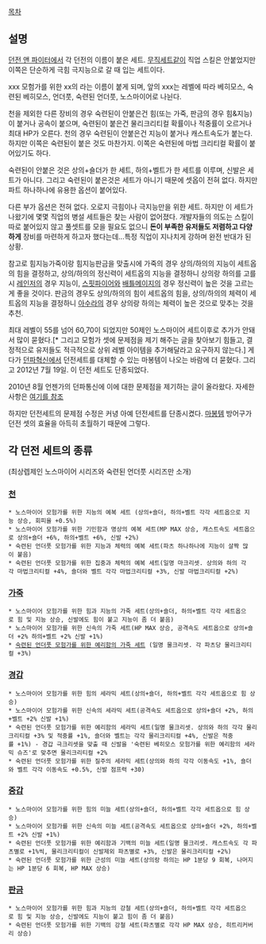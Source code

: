 [[목차]]

== 설명 ==
[[던전 앤 파이터]]에서 각 던전의 이름이 붙은 세트. [[무직세트]]같이 직업 스킬은 안붙었지만 이쪽은 단순하게 극힘 극지능으로 갈 때 입는 세트이다.

xxx 모험가를 위한 xx의 라는 이름이 붙게 되며, 앞의 xxx는 레벨에 따라 베히모스, 숙련된 베히모스, 언더풋, 숙련된 언더풋, 노스마이어로 나뉜다.

천을 제외한 다른 장비의 경우 숙련된이 안붙은건 힘(또는 가죽, 판금의 경우 힘&지능)이 붙거나 공속이 붙으며, 숙련된이 붙은건 물리크리티컬 확률이나 적중률이 오르거나 최대 HP가 오른다.
천의 경우 숙련된이 안붙은건 지능이 붙거나 캐스트속도가 붙는다. 하지만 이쪽은 숙련된이 붙은 것도 마찬가지. 이쪽은 숙련된에 마법 크리티컬 확률이 붙어있기도 하다.

숙련된이 안붙은 것은 상의+숄더가 한 세트, 하의+벨트가 한 세트를 이루며, 신발은 세트가 아니다. 그리고 숙련된이 붙은것은 세트가 아니기 때문에 셋옵이 전혀 없다. 하지만 파트 하나하나에 유용한 옵션이 붙어있다.

다른 부가 옵션은 전혀 없다. 오로지 극힘이나 극지능만을 위한 세트. 하지만 이 세트가 나왔기에 몇몇 직업의 병설 세트들은 찾는 사람이 없어졌다. 개발자들의 의도는 스킬이 따로 붙어있지 않고 풀셋트를 모을 필요도 없으니 '''돈이 부족한 유저들도 저렴하고 다양하게''' 장비를 마련하게 하고자 했다는데...특정 직업이 지나치게 강하며 완전 반대가 된 상황. 

참고로 힘지능가죽이랑 힘지능판금을 맞출시에 가죽의 경우 상의/하의의 지능이 세트옵의 힘을 결정하고, 상의/하의의 정신력이 세트옵의 지능을 결정하니 상의랑 하의를 고를 시 [[레인저]]의 경우 지능이, [[스핏파이어]]와 [[배틀메이지]]의 경우 정신력이 높은 것을 고르는게 좋을 것이다. 판금의 경우도 상의/하의의 힘이 세트옵의 힘을, 상의/하의의 체력이 세트옵의 지능을 결정하니 [[아수라]]의 경우 상의랑 하의는 체력이 높은 것으로 맞추는 것을 추천.

최대 레벨이 55를 넘어 60,70이 되었지만 50제인 노스마이어 세트이후로 추가가 안돼서 많이 묻혔다.[* 그리고 모험가 셋에 문제점을 제기 해주는 글을 찾아보기 힘들고, 결정적으로 유저들도 적극적으로 상위 레벨 아이템을 추가해달라고 요구하지 않는다.]
게다가 [[던파혁신]]에서 던전세트를 대체할 수 있는 마봉템이 나오는 바람에 더 묻혔다. 그리고 2012년 7월 19일. 이 던전 세트도 단종되었다.

2010년 8월 언젠가의 던파통신에 이에 대한 문제점을 제기하는 글이 올라왔다. 자세한 사항은 [http://blog.naver.com/kimjikok/50094589675 여기를 참조]

하지만 던전세트의 문제점 수정은 커녕 아예 던전세트를 단종시켰다. [[마봉템]] 방어구가 던전 셋의 효율을 아득히 초월하기 때문에 그렇다.
== 각 던전 세트의 종류 ==
(최상렙제인 노스마이어 시리즈와 숙련된 언더풋 시리즈만 소개)
=== [[천]] ===
 * 노스마이어 모험가를 위한 지능의 예복 세트 (상의+숄더, 하의+벨트 각각 세트옵으로 지능 상승, 회피율 +0.5%)
 * 노스마이어 모험가를 위한 기민함과 명상의 예복 세트(MP MAX 상승, 캐스트속도 세트옵으로 상의+숄더 +6%, 하의+벨트 +6%, 신발 +2%)
 * 숙련된 언더풋 모험가를 위한 지능과 체력의 예복 세트(파츠 하나하나에 지능이 살짝 많이 붙음)
 * 숙련된 언더풋 모험가를 위한 집중과 체력의 예복 세트(일명 마크리셋. 상의와 하의 각각 마법크리티컬 +4%, 숄더와 벨트 각각 마법크리티컬 +3%, 신발 마법크리티컬 +2%)
=== [[가죽]] ===
 * 노스마이어 모험가를 위한 힘과 지능의 가죽 세트(상의+숄더, 하의+벨트 각각 세트옵으로 힘 및 지능 상승, 신발에도 힘이 붙고 지능이 좀 더 붙음)
 * 노스마이어 모험가를 위한 신속의 가죽 세트(HP MAX 상승, 공격속도 세트옵으로 상의+숄더 +2% 하의+벨트 +2% 신발 +1%)
 * [[숙련된 언더풋 모험가를 위한 예리함의 가죽 세트]] (일명 물크리셋. 각 파츠당 물리크리티컬 +3%)
=== [[경갑]] ===
 * 노스마이어 모험가를 위한 힘의 세라믹 세트(상의+숄더, 하의+벨트 각각 세트옵으로 힘 상승)
 * 노스마이어 모험가를 위한 신속의 세라믹 세트(공격속도 세트옵으로 상의+숄더 +2%, 하의+벨트 +2% 신발 +1%)
 * 숙련된 언더풋 모험가를 위한 예리함의 세라믹 세트(일명 물크리셋. 상의와 하의 각각 물리크리티컬 +3% 및 적중률 +1%, 숄더와 벨트는 각각 물리크리티컬 +4%, 신발은 적중률 +1%) - 경갑 극크리셋을 맞출 때 신발을 '숙련된 베히모스 모험가를 위한 예리함의 세라믹 슈즈'로 맞추면 물리크리티컬 +2%
 * 숙련된 언더풋 모험가를 위한 질주의 세라믹 세트(상의와 하의 각각 이동속도 +1%, 숄더와 벨트 각각 이동속도 +0.5%, 신발 점프력 +30)
=== [[중갑]] ===
 * 노스마이어 모험가를 위한 힘의 미늘 세트(상의+숄더, 하의+벨트 각각 세트옵으로 힘 상승)
 * 노스마이어 모험가를 위한 신속의 미늘 세트(공격속도 세트옵으로 상의+숄더 +2%, 하의+벨트 +2% 신발 +1%)
 * 숙련된 언더풋 모험가를 위한 예리함과 기백의 미늘 세트(일명 물크리셋. 캐스트속도 각 파츠별로 +1%씩, 물리크리티컬이 신발제외 파츠별로 +3%, 신발은 물리크리티컬 +2%)
 * 숙련된 언더풋 모험가를 위한 근성의 미늘 세트(상의랑 하의는 HP 1분당 9 회복, 나머지는 HP 1분당 6 회복, HP MAX 상승)
=== [[판금]] ===
 * 노스마이어 모험가를 위한 힘과 지능의 강철 세트(상의+숄더, 하의+벨트 각각 세트옵으로 힘 및 지능 상승, 신발에도 지능이 붙고 힘이 좀 더 붙음)
 * 숙련된 언더풋 모험가를 위한 기백의 강철 세트(파츠별로 각각 HP MAX 상승, 히트리커버리 상승)
